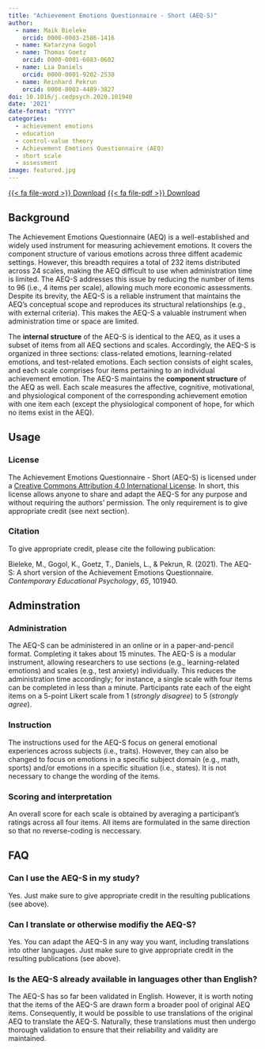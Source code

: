 ```yaml
---
title: "Achievement Emotions Questionnaire - Short (AEQ-S)"
author:
  - name: Maik Bieleke
    orcid: 0000-0003-2586-1416
  - name: Katarzyna Gogol
  - name: Thomas Goetz
    orcid: 0000-0001-6083-0602
  - name: Lia Daniels
    orcid: 0000-0001-9202-2538
  - name: Reinhard Pekrun
    orcid: 0000-0003-4489-3827
doi: 10.1016/j.cedpsych.2020.101940
date: '2021'
date-format: "YYYY"
categories:
  - achievement emotions
  - education
  - control-value theory
  - Achievement Emotions Questionnaire (AEQ)
  - short scale
  - assessment
image: featured.jpg
---
```


<a class="btn btn-dark rounded-pill" href="aeqs.docx" download role="button">{{< fa file-word >}} Download</a> <a class="btn btn-dark rounded-pill" href="aeqs.pdf" download role="button">{{< fa file-pdf >}} Download</a>



## Background

The Achievement Emotions Questionnaire (AEQ) is a well-established and widely used instrument for measuring achievement emotions. It covers the component structure of various emotions across three diffent academic settings. However, this breadth requires a total of 232 items distributed across 24 scales, making the AEQ difficult to use when administration time is limited. The AEQ-S addresses this issue by reducing the number of items to 96 (i.e., 4 items per scale), allowing much more economic assessments. Despite its brevity, the AEQ-S is a reliable instrument that maintains the AEQ's conceptual scope and reproduces its structural relationships (e.g., with external criteria). This makes the AEQ-S a valuable instrument when administration time or space are limited.

The **internal structure** of the AEQ-S is identical to the AEQ, as it uses a subset of items from all AEQ sections and scales. Accordingly, the AEQ-S is organized in three sections: class-related emotions, learning-related emotions, and test-related emotions. Each section consists of eight scales, and each scale comprises four items pertaining to an individual achievement emotion. The AEQ-S maintains the **component structure** of the AEQ as well. Each scale measures the affective, cognitive, motivational, and physiological component of the corresponding achievement emotion with one item each (except the physiological component of hope, for which no items exist in the AEQ).


## Usage

### License

The Achievement Emotions Questionnaire - Short (AEQ-S) is licensed under a [Creative Commons Attribution 4.0 International License](http://creativecommons.org/licenses/by/4.0/). In short, this license allows anyone to share and adapt the AEQ-S for any purpose and without requiring the authors' permission. The only requirement is to give appropriate credit (see next section).

### Citation

To give appropriate credit, please cite the following publication:

Bieleke, M., Gogol, K., Goetz, T., Daniels, L., & Pekrun, R. (2021). The AEQ-S: A short version of the Achievement Emotions Questionnaire. *Contemporary Educational Psychology*, *65*, 101940. [ ](https://doi.org/10.1016/j.cedpsych.2020.101940)


## Adminstration

### Administration

The AEQ-S can be administered in an online or in a paper-and-pencil format. Completing it takes about 15 minutes. The AEQ-S is a modular instrument, allowing researchers to use sections (e.g., learning-related emotions) and scales (e.g., test anxiety) individually. This reduces the administration time accordingly; for instance, a single scale with four items can be completed in less than a minute. Participants rate each of the eight items on a 5-point Likert scale from 1 (*strongly disagree*) to 5 (*strongly agree*).

### Instruction

The instructions used for the AEQ-S focus on general emotional experiences across subjects (i.e., traits). However, they can also be changed to focus on emotions in a specific subject domain (e.g., math, sports) and/or emotions in a specific situation (i.e., states). It is not necessary to change the wording of the items.

### Scoring and interpretation

An overall score for each scale is obtained by averaging a participant's ratings across all four items. All items are formulated in the same direction so that no reverse-coding is neccessary.


## FAQ

### Can I use the AEQ-S in my study?

Yes. Just make sure to give appropriate credit in the resulting publications (see above).

### Can I translate or otherwise modifiy the AEQ-S?

Yes. You can adapt the AEQ-S in any way you want, including translations into other languages. Just make sure to give appropriate credit in the resulting publications (see above).

### Is the AEQ-S already available in languages other than English?

The AEQ-S has so far been validated in English. However, it is worth noting that the items of the AEQ-S are drawn form a broader pool of original AEQ items. Consequently, it would be possible to use translations of the original AEQ to translate the AEQ-S. Naturally, these translations must then undergo thorough validation to ensure that their reliability and validity are maintained.
